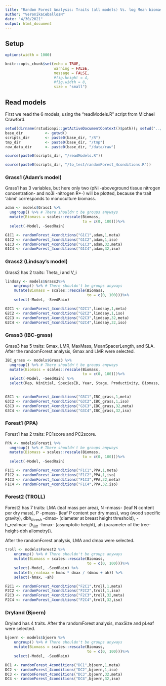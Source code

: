 ```yaml
---
title: "Random Forest Analysis: Traits (all models) Vs. log Mean biomass"
author: "VeronikaCeballosN"
date: "4/30/2021"
output: html_document
---
```


## Setup

```r

options(width = 1000)

knitr::opts_chunk$set(echo = TRUE,
                      warning = FALSE,
                      message = FALSE,
                      #fig.height = 4,
                      #fig.width = 8,
                      size = "small") 
```

## Read models

First we read the 6 models, using the "readModels.R" script from Michael Crawford.

```r
setwd(dirname(rstudioapi::getActiveDocumentContext()$path)); setwd("../../")
base_dir          <- getwd()
scripts_dir       <- paste0(base_dir, "/R")
tmp_dir           <- paste0(base_dir, "/tmp")
raw_data_dir      <- paste0(base_dir, "/data/raw")

source(paste0(scripts_dir, "/readModels.R"))

source(paste0(scripts_dir, "/to_test/randomForest_4conditions.R"))
```

### Grass1 (Adam's model)

Grass1 has 3 variables, but here only two (pNi -aboveground tissue nitrogen concentration- and no3i -nitrogen R*-) will be plotted, because the trait 'abmi' corresponds to monoculture biomass.

```r
adam <- models$Grass1 %>%
  ungroup() %>% # There shouldn't be groups anyways
  mutate(Biomass = scales::rescale(Biomass,
                                   to = c(0, 100)))%>%
  select(-Model, -SeedRain) 

G1C1 <- randomForest_4conditions("G1C1",adam,1,meta)
G1C2 <- randomForest_4conditions("G1C2",adam,1,iso)
G1C3 <- randomForest_4conditions("G1C3",adam,32,meta)
G1C4 <- randomForest_4conditions("G1C4",adam,32,iso)
```

### Grass2 (Lindsay's model)

Grass2 has 2 traits: Theta_i and V_i

```r
lindsay <- models$Grass2%>%
    ungroup() %>% # There shouldn't be groups anyways
    mutate(Biomass = scales::rescale(Biomass,
                                     to = c(0, 100)))%>%
    select(-Model, -SeedRain) 

G2C1 <- randomForest_4conditions("G2C1",lindsay,1,meta)
G2C2 <- randomForest_4conditions("G2C2",lindsay,1,iso)
G2C3 <- randomForest_4conditions("G2C3",lindsay,32,meta)
G2C4 <- randomForest_4conditions("G2C4",lindsay,32,iso)
```

### Grass3 (IBC-grass)

Grass3 has 5 traits: Gmax, LMR, MaxMass, MeanSpacerLength, and SLA. After the randomForest analysis, Gmax and LMR were selected.

```r
IBC_grass <- models$Grass3 %>%
  ungroup() %>% # There shouldn't be groups anyways
  mutate(Biomass = scales::rescale(Biomass,
                                   to = c(0, 100)))%>%
  select(-Model, -SeedRain) %>%
  select(Rep, Ninitial, SpeciesID, Year, Stage, Productivity, Biomass, LMR, MaxMass, Gmax, SLA, meanSpacerLength)
 

G3C1 <- randomForest_4conditions("G3C1",IBC_grass,1,meta)
G3C2 <- randomForest_4conditions("G3C2",IBC_grass,1,iso)
G3C3 <- randomForest_4conditions("G3C3",IBC_grass,32,meta)
G3C4 <- randomForest_4conditions("G3C4",IBC_grass,32,iso)
```

### Forest1 (PPA)

Forest1 has 2 traits: PC1score and PC2score.

```r
PPA <- models$Forest1 %>%
  ungroup() %>% # There shouldn't be groups anyways
  mutate(Biomass = scales::rescale(Biomass,
                                   to = c(0, 100)))%>%
  select(-Model, -SeedRain)

F1C1 <- randomForest_4conditions("F1C1",PPA,1,meta)
F1C2 <- randomForest_4conditions("F1C2",PPA,1,iso)
F1C3 <- randomForest_4conditions("F1C3",PPA,32,meta)
F1C4 <- randomForest_4conditions("F1C4",PPA,32,iso)
```

### Forest2 (TROLL)

Forest2 has 7 traits: LMA (leaf mass per area), N -nmass- (leaf N content per dry mass), P -pmass- (leaf P content per dry mass), wsg (wood specific gravity), dbh$_{thresh}$ -dmax- (diameter at breast height threshold), -h_realmax- (h$_{lim}$ -hmax- (asymptotic height), ah (parameter of the tree-height-dbh allometry)). 

After the randomForest analysis, LMA and dmax were selected.

```r
troll <- models$Forest2 %>%
    ungroup() %>% # There shouldn't be groups anyways
    mutate(Biomass = scales::rescale(Biomass,
                                     to = c(0, 100)))%>%
    select(-Model, -SeedRain) %>%
    mutate(h_realmax = hmax * dmax / (dmax + ah)) %>%
    select(-hmax, -ah)

F2C1 <- randomForest_4conditions("F2C1",troll,1,meta)
F2C2 <- randomForest_4conditions("F2C2",troll,1,iso)
F2C3 <- randomForest_4conditions("F2C3",troll,32,meta)
F2C4 <- randomForest_4conditions("F2C4",troll,32,iso)
```

### Dryland (Bjoern)

Dryland has 4 traits. After the randomForest analysis, maxSize and pLeaf were selected.

```r
bjoern <- models$bjoern %>% 
    ungroup() %>% # There shouldn't be groups anyways
    mutate(Biomass = scales::rescale(Biomass,
                                     to = c(0, 100)))%>%
    select(-Model, -SeedRain) 

DC1 <- randomForest_4conditions("DC1",bjoern,1,meta)
DC2 <- randomForest_4conditions("DC2",bjoern,1,iso)
DC3 <- randomForest_4conditions("DC3",bjoern,32,meta)
DC4 <- randomForest_4conditions("DC4",bjoern,32,iso)
```
